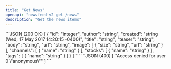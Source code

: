 ```yaml
---
title: "Get News"
openapi: "newsfeed-v2 get /news"
description: "Get the news items"
---
```


<ResponseExample>
```JSON (200 OK)
[
  {
    "id": "integer",
    "author": "string",
    "created": "string (Wed, 17 May 2017 14:20:15 -0400)",
    "title": "string",
    "teaser": "string",
    "body": "string",
    "url": "string",
    "image": [
      {
        "size": "string",
        "url": "string"
      }
    ],
    "channels": [
      {
        "name": "string"
      }
    ],
    "stocks": [
      {
        "name": "string"
      }
    ],
    "tags": [
      {
        "name": "string"
      }
    ]
  }
]
```
```JSON (400)
[
  "Access denied for user 0 \"anonymous\""
]
```
</ResponseExample>
